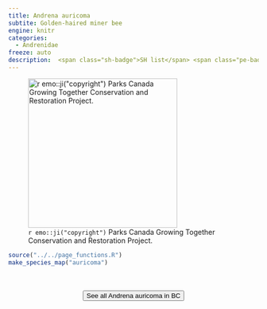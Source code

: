 ```yaml
---
title: Andrena auricoma
subtite: Golden-haired miner bee
engine: knitr
categories:
  - Andrenidae
freeze: auto
description:  <span class="sh-badge">SH list</span> <span class="pe-badge">PM Evidence</span>
---
```

![`r emo::ji("copyright")` Parks Canada Growing Together Conservation and Restoration Project.](https://inaturalist-open-data.s3.amazonaws.com/photos/75041482/large.jpg){height=300}





```r
source("../../page_functions.R")
make_species_map("auricoma")
```
<br><br>
<center>


<a href="https://inaturalist.ca/observations?place_id=7085&subview=map&taxon_id=361386"><button type="button" class="btn btn-secondary">See all Andrena auricoma in BC <i class="fa-solid fa-arrow-up-right-from-square"></i> </button></a>
</center>
